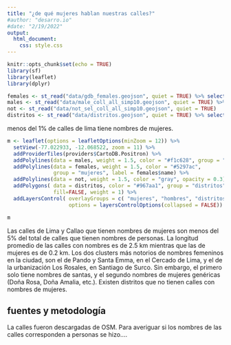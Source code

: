 ```yaml
---
title: "¿de qué mujeres hablan nuestras calles?"
#author: "desarro.io"
#date: "2/19/2022"
output: 
  html_document: 
    css: style.css
---
```


```r
knitr::opts_chunk$set(echo = TRUE)
library(sf)
library(leaflet)
library(dplyr)
```


```r
females <- st_read("data/gdb_females.geojson", quiet = TRUE) %>% select(3, 4, 21, 22)
males <- st_read("data/male_coll_all_simp10.geojson", quiet = TRUE) %>% select(3, 4, 21, 22)
not <- st_read("data/not_sel_coll_all_simp10.geojson", quiet = TRUE) 
distritos <- st_read("data/distritos.geojson", quiet = TRUE) %>% select( 1:6) %>% filter(IDDPTO == "07" | IDPROV == "1501")
```

::: {.bajada}
menos del 1% de calles de lima tiene nombres de mujeres.
:::

```r
m <- leaflet(options = leafletOptions(minZoom = 12)) %>% 
  setView(-77.022933, -12.068522, zoom = 11) %>%
  addProviderTiles(providers$CartoDB.Positron) %>% 
  addPolylines(data = males, weight = 1.5, color = "#f1c628", group = "hombres") %>%
  addPolylines(data = females, weight = 1.5, color = "#5297ac",
               group = "mujeres", label = females$name) %>%
  addPolylines(data = not, weight = 1.5, color = "gray", opacity = 0.3) %>% 
  addPolygons( data = distritos, color = "#967aa1", group = "distritos",
               fill=FALSE, weight = 1) %>%
  addLayersControl( overlayGroups = c( "mujeres", "hombres", "distritos"),
                    options = layersControlOptions(collapsed = FALSE))
```

```r
m
```

Las calles de Lima y Callao que tienen nombres de mujeres son menos del 5% del total de calles que tienen nombres de personas. 
La longitud promedio de las calles con nombres es de 2.5 km  mientras que las de mujeres es de 0.2 km. 
Los dos clusters más notorios de nombres femeninos en la ciudad, son el de Pando y Santa Emma, en el Cercado de Lima, y el de la urbanización Los Rosales, en Santiago de Surco. Sin embargo, el primero solo tiene nombres de santas, y el segundo nombres de mujeres genéricas (Doña Rosa, Doña Amalia, etc.).
Existen distritos que no tienen calles con nombres de mujeres.

## fuentes y metodología
La calles fueron descargadas de OSM. Para averiguar si los nombres de las calles corresponden a personas se hizo....